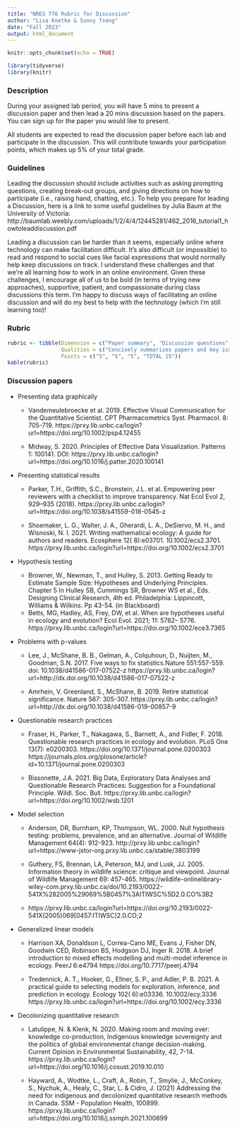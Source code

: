 ```yaml
---
title: "NRES 776 Rubric for Discussion"
author: "Lisa Koetke & Sunny Tseng"
date: "Fall 2023"
output: html_document
---
```


```r
knitr::opts_chunk$set(echo = TRUE)

library(tidyverse)
library(knitr)
```

### Description

During your assigned lab period, you will have 5 mins to present a discussion paper and then lead a 20 mins discussion based on the papers. You can sign up for the paper you would like to present. 

All students are expected to read the discussion paper before each lab and participate in the discussion. This will contribute towards your participation points, which makes up 5% of your total grade.

### Guidelines

Leading the discussion should include activities such as asking prompting questions, creating break-out groups, and giving directions on how to participate (i.e., raising hand, chatting, etc.). To help you prepare for leading a Discussion, here is a link to some useful guidelines by Julia Baum at the University of Victoria: http://baumlab.weebly.com/uploads/1/2/4/4/12445281/462_2016_tutorial1_howtoleaddiscussion.pdf 

Leading a discussion can be harder than it seems, especially online where technology can make facilitation difficult. It’s also difficult (or impossible) to read and respond to social cues like facial expressions that would normally help keep discussions on track. I understand these challenges and that we’re all learning how to work in an online environment. Given these challenges, I encourage all of us to be bold (in terms of trying new approaches), supportive, patient, and compassionate during class discussions this term. I’m happy to discuss ways of facilitating an online discussion and will do my best to help with the technology (which I’m still learning too)! 

### Rubric

```r
rubric <- tibble(Dimension = c("Paper summary", "Discussion questions", "Facilitation", ""), 
                 Qualities = c("Concisely summarizes papers and key issues. Situates papers in broader context or issues in statistics. Provide enough detail, but not too much.", "Clarify or expand on concepts in paper. Thought-provocking, understandable. Encourage participation. Encourage students to refer to or expand on readings.", "Give directions for how to participate. Clear plan. Keep discussion on track, ends on time. Summarize, paraphrases, redirects, or addresses questions as needed. ENds with a summary of the discussion. Facilitation shared by co-leads", ""),
                 Points = c("5", "5", "5", "TOTAL 15"))
kable(rubric)
```

### Discussion papers

- Presenting data graphically 

  - Vandemeulebroecke et al. 2019. Effective Visual Communication for the Quantitative Scientist. CPT
Pharmacometrics Syst. Pharmacol. 8: 705-719.
https://prxy.lib.unbc.ca/login?url=https://doi.org/10.1002/psp4.12455
 
  - Midway, S. 2020. Principles of Effective Data Visualization. Patterns 1: 100141. DOI:
https://prxy.lib.unbc.ca/login?url=https://doi.org/10.1016/j.patter.2020.100141



- Presenting statistical results

  - Parker, T.H., Griffith, S.C., Bronstein, J.L. et al. Empowering peer reviewers with a checklist to improve
transparency. Nat Ecol Evol 2, 929–935 (2018).
https://prxy.lib.unbc.ca/login?url=https://doi.org/10.1038/s41559-018-0545-z

  - Shoemaker, L. G., Walter, J. A., Gherardi, L. A., DeSiervo, M. H., and Wisnoski, N. I. 2021. Writing mathematical
ecology: A guide for authors and readers. Ecosphere 12( 8):e03701. 10.1002/ecs2.3701.
https://prxy.lib.unbc.ca/login?url=https://doi.org/10.1002/ecs2.3701



- Hypothesis testing

  - Browner, W., Newman, T., and Hulley, S. 2013. Getting Ready to Estimate Sample Size: Hypotheses and
Underlying Principles. Chapter 5 In Hulley SB, Cummings SR, Browner WS et al., Eds. Designing Clinical Research,
4th ed. Philadelphia: Lippincott, Williams & Wilkins. Pp 43-54. (in Blackboard)
  - Betts, MG, Hadley, AS, Frey, DW, et al. When are hypotheses useful in ecology and evolution? Ecol Evol. 2021; 11: 5762– 5776. https://prxy.lib.unbc.ca/login?url=https://doi.org/10.1002/ece3.7365


- Problems with p-values 

  - Lee, J., McShane, B. B., Gelman, A., Colquhoun, D., Nuijten, M., Goodman, S.N. 2017. Five ways to fix statistics.Nature 551:557-559. doi: 10.1038/d41586-017-07522-z https://prxy.lib.unbc.ca/login?url=http://dx.doi.org/10.1038/d41586-017-07522-z

  - Amrhein, V. Greenland, S., McShane, B. 2019. Retire statistical significance. Nature 567: 305-307.
https://prxy.lib.unbc.ca/login?url=http://dx.doi.org/10.1038/d41586-019-00857-9
  

- Questionable research practices

  - Fraser, H., Parker, T., Nakagawa, S., Barnett, A., and Fidler, F. 2018. Questionable research practices in ecology and evolution. PLoS One 13(7): e0200303. https://doi.org/10.1371/journal.pone.0200303 https://journals.plos.org/plosone/article?id=10.1371/journal.pone.0200303

  - Bissonette, J.A. 2021. Big Data, Exploratory Data Analyses and Questionable Research Practices: Suggestion for a Foundational Principle. Wildl. Soc. Bull. https://prxy.lib.unbc.ca/login?url=https://doi.org/10.1002/wsb.1201


- Model selection

  - Anderson, DR, Burnham, KP, Thompson, WL. 2000. Null hypothesis testing: problems, prevalence, and an alternative. Journal of Wildlife Management 64(4): 912-923.
http://prxy.lib.unbc.ca/login?url=https://www-jstor-org.prxy.lib.unbc.ca/stable/3803199

  - Guthery, FS, Brennan, LA, Peterson, MJ, and Lusk, JJ. 2005. Information theory in wildlife science: critique and
viewpoint. Journal of Wildlife Management 69: 457-465. https://wildlife-onlinelibrary-wiley-com.prxy.lib.unbc.ca/doi/10.2193/0022-541X%282005%29069%5B0457%3AITIWSC%5D2.0.CO%3B2

  - https://prxy.lib.unbc.ca/login?url=https://doi.org/10.2193/0022-541X(2005)069[0457:ITIWSC]2.0.CO;2


- Generalized linear models

  - Harrison XA, Donaldson L, Correa-Cano ME, Evans J, Fisher DN, Goodwin CED, Robinson BS, Hodgson DJ, Inger R. 2018. A brief introduction to mixed effects modelling and multi-model inference in ecology. PeerJ 6:e4794
https://doi.org/10.7717/peerj.4794

  - Tredennick, A. T., Hooker, G., Ellner, S. P., and Adler, P. B. 2021. A practical guide to selecting models for exploration, inference, and prediction in ecology. Ecology 102( 6):e03336. 10.1002/ecy.3336 https://prxy.lib.unbc.ca/login?url=https://doi.org/10.1002/ecy.3336

- Decolonizing quantitative research

  - Latulippe, N. & Klenk, N. 2020. Making room and moving over: knowledge co-production, Indigenous knowledge sovereignty and the politics of global environmental change decision-making. Current Opinion in Environmental Sustainability, 42, 7-14. https://prxy.lib.unbc.ca/login?url=https://doi.org/10.1016/j.cosust.2019.10.010

  - Hayward, A., Wodtke, L., Craft, A., Robin, T., Smylie, J., McConkey, S., Nychuk, A., Healy, C., Star, L. & Cidro, J. (2021) Addressing the need for indigenous and decolonized quantitative research methods in Canada. SSM - Population Health, 100899. https://prxy.lib.unbc.ca/login?url=https://doi.org/10.1016/j.ssmph.2021.100899
